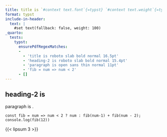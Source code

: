 ```yaml
---
title: title is `#context text.font`{=typst} `#context text.weight`{=typst} `#context text.style`{=typst} `#context text.size`{=typst}
format: typst
include-in-header:
  text: |
    #set text(fallback: false, weight: 100)
_quarto:
  tests:
    typst:
      ensurePdfRegexMatches:
      -
        - 'title is roboto slab bold normal 16.5pt'
        - 'heading-2 is roboto slab bold normal 15.4pt'
        - 'paragraph is open sans thin normal 11pt'
        - 'fib = num => num < 2'
      - []
---
```


## heading-2 is `#context text.font`{=typst} `#context text.weight`{=typst} `#context text.style`{=typst} `#context text.size`{=typst}

paragraph is `#context text.font`{=typst} `#context text.weight`{=typst} `#context text.style`{=typst} `#context text.size`{=typst}.

```{=typst}
#block(text(font: "Fira Code", weight: "black")[Some text with font set explicitly to #context text.font #context text.weight #context text.style #context text.size])

```

```
const fib = num => num < 2 ? num : fib(num-1) + fib(num - 2);
console.log(fib(12))
```

{{< lipsum 3 >}}

